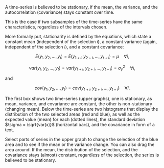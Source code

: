A time-series is believed to be stationary, if the mean, the variance, and the autocorrelation (covariance) stays constant over time. 

This is the case if two subsamples of the time-series have the same characteristics, regardless of the intervals chosen.

More formally put, stationarity is defined by the equations, which state a constant mean (independent of the selection $i$), a constant variance (again, independent of the selection $i$), and a constant covariance:

$$ E(y_{1}, y_{2}, \ldots, y_{t})=E(y_{1+i}, y_{2+i}, \ldots, y_{t+i})=\mu \quad \forall i,$$

$$ var(y_{1}, y_{2}, \ldots, y_{t}) = var(y_{1+i}, y_{2+i}, \ldots, y_{t+i})=\sigma^2_y \quad \forall i, $$

and 

$$ cov(y_{1}, y_{2}, \ldots, y_{t}) = cov(y_{1+i}, y_{2+i}, \ldots, y_{t+i}) \quad \forall i.$$

The first box shows two time-series (upper graphs), one is stationary, as mean, variance, and covariance are constant, the other is non-stationary (changing mean). Below the time-series are two histograms that display the distribution of the two selected areas (red and blue), as well as the expected value (mean) for each (dotted lines), the standard deviation $\sigma = \sqrt{var(x)}$ (horizontal bars), and the covariance in form of a text.

Select parts of series in the upper graph to change the selection of the blue area and to see if the mean or the variance change. You can also drag the area around. If the mean, the distribution of the selection, and the covariance stays (almost) constant, regardless of the selection, the series is believed to be stationary.
